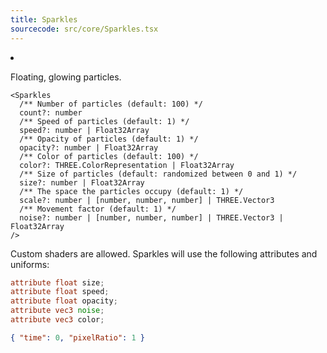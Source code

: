 ```yaml
---
title: Sparkles
sourcecode: src/core/Sparkles.tsx
---
```


<Grid cols={4}>
  <li>
    <Codesandbox id="0c5hv9" />
  </li>
</Grid>

Floating, glowing particles.

```tsx
<Sparkles
  /** Number of particles (default: 100) */
  count?: number
  /** Speed of particles (default: 1) */
  speed?: number | Float32Array
  /** Opacity of particles (default: 1) */
  opacity?: number | Float32Array
  /** Color of particles (default: 100) */
  color?: THREE.ColorRepresentation | Float32Array
  /** Size of particles (default: randomized between 0 and 1) */
  size?: number | Float32Array
  /** The space the particles occupy (default: 1) */
  scale?: number | [number, number, number] | THREE.Vector3
  /** Movement factor (default: 1) */
  noise?: number | [number, number, number] | THREE.Vector3 | Float32Array
/>
```

Custom shaders are allowed. Sparkles will use the following attributes and uniforms:

```glsl
attribute float size;
attribute float speed;
attribute float opacity;
attribute vec3 noise;
attribute vec3 color;
```

```json
{ "time": 0, "pixelRatio": 1 }
```

